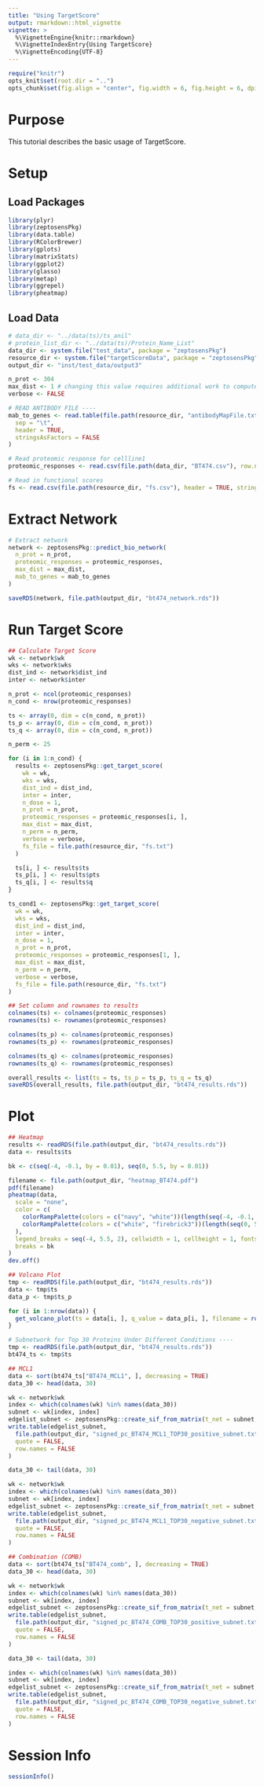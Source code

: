 ```yaml
---
title: "Using TargetScore"
output: rmarkdown::html_vignette
vignette: >
  %\VignetteEngine{knitr::rmarkdown}
  %\VignetteIndexEntry{Using TargetScore}
  %\VignetteEncoding{UTF-8}
---
```


```r
require("knitr")
opts_knit$set(root.dir = "..")
opts_chunk$set(fig.align = "center", fig.width = 6, fig.height = 6, dpi = 300)
```

# Purpose 

This tutorial describes the basic usage of TargetScore. 

# Setup 
## Load Packages 

```r
library(plyr)
library(zeptosensPkg)
library(data.table)
library(RColorBrewer)
library(gplots)
library(matrixStats)
library(ggplot2)
library(glasso)
library(metap)
library(ggrepel)
library(pheatmap)
```

## Load Data 

```r
# data_dir <- "../data(ts)/ts_anil"
# protein_list_dir <- "../data(ts)/Protein_Name_List"
data_dir <- system.file("test_data", package = "zeptosensPkg")
resource_dir <- system.file("targetScoreData", package = "zeptosensPkg")
output_dir <- "inst/test_data/output3"

n_prot <- 304
max_dist <- 1 # changing this value requires additional work to compute product(wk). This is not a priority
verbose <- FALSE

# READ ANTIBODY FILE ----
mab_to_genes <- read.table(file.path(resource_dir, "antibodyMapFile.txt"),
  sep = "\t",
  header = TRUE,
  stringsAsFactors = FALSE
)

# Read proteomic response for cellline1
proteomic_responses <- read.csv(file.path(data_dir, "BT474.csv"), row.names = 1) # n_prot=304

# Read in functional scores
fs <- read.csv(file.path(resource_dir, "fs.csv"), header = TRUE, stringsAsFactors = FALSE)
```

# Extract Network 
```r
# Extract network
network <- zeptosensPkg::predict_bio_network(
  n_prot = n_prot,
  proteomic_responses = proteomic_responses,
  max_dist = max_dist,
  mab_to_genes = mab_to_genes
)

saveRDS(network, file.path(output_dir, "bt474_network.rds"))
```

# Run Target Score 
```r
## Calculate Target Score
wk <- network$wk
wks <- network$wks
dist_ind <- network$dist_ind
inter <- network$inter

n_prot <- ncol(proteomic_responses)
n_cond <- nrow(proteomic_responses)

ts <- array(0, dim = c(n_cond, n_prot))
ts_p <- array(0, dim = c(n_cond, n_prot))
ts_q <- array(0, dim = c(n_cond, n_prot))

n_perm <- 25

for (i in 1:n_cond) {
  results <- zeptosensPkg::get_target_score(
    wk = wk,
    wks = wks,
    dist_ind = dist_ind,
    inter = inter,
    n_dose = 1,
    n_prot = n_prot,
    proteomic_responses = proteomic_responses[i, ],
    max_dist = max_dist,
    n_perm = n_perm,
    verbose = verbose,
    fs_file = file.path(resource_dir, "fs.txt")
  )

  ts[i, ] <- results$ts
  ts_p[i, ] <- results$pts
  ts_q[i, ] <- results$q
}

ts_cond1 <- zeptosensPkg::get_target_score(
  wk = wk,
  wks = wks,
  dist_ind = dist_ind,
  inter = inter,
  n_dose = 1,
  n_prot = n_prot,
  proteomic_responses = proteomic_responses[1, ],
  max_dist = max_dist,
  n_perm = n_perm,
  verbose = verbose,
  fs_file = file.path(resource_dir, "fs.txt")
)

## Set column and rownames to results
colnames(ts) <- colnames(proteomic_responses)
rownames(ts) <- rownames(proteomic_responses)

colnames(ts_p) <- colnames(proteomic_responses)
rownames(ts_p) <- rownames(proteomic_responses)

colnames(ts_q) <- colnames(proteomic_responses)
rownames(ts_q) <- rownames(proteomic_responses)

overall_results <- list(ts = ts, ts_p = ts_p, ts_q = ts_q)
saveRDS(overall_results, file.path(output_dir, "bt474_results.rds"))
```

# Plot 
```r
## Heatmap
results <- readRDS(file.path(output_dir, "bt474_results.rds"))
data <- results$ts

bk <- c(seq(-4, -0.1, by = 0.01), seq(0, 5.5, by = 0.01))

filename <- file.path(output_dir, "heatmap_BT474.pdf")
pdf(filename)
pheatmap(data,
  scale = "none",
  color = c(
    colorRampPalette(colors = c("navy", "white"))(length(seq(-4, -0.1, by = 0.01))),
    colorRampPalette(colors = c("white", "firebrick3"))(length(seq(0, 5.5, by = 0.01)))
  ),
  legend_breaks = seq(-4, 5.5, 2), cellwidth = 1, cellheight = 1, fontsize = 1, fontsize_row = 1,
  breaks = bk
)
dev.off()

## Volcano Plot
tmp <- readRDS(file.path(output_dir, "bt474_results.rds"))
data <- tmp$ts
data_p <- tmp$ts_p

for (i in 1:nrow(data)) {
  get_volcano_plot(ts = data[i, ], q_value = data_p[i, ], filename = rownames(data)[i], path = output_dir)
}

# Subnetwork for Top 30 Proteins Under Different Conditions ----
tmp <- readRDS(file.path(output_dir, "bt474_results.rds"))
bt474_ts <- tmp$ts

## MCL1
data <- sort(bt474_ts["BT474_MCL1", ], decreasing = TRUE)
data_30 <- head(data, 30)

wk <- network$wk
index <- which(colnames(wk) %in% names(data_30))
subnet <- wk[index, index]
edgelist_subnet <- zeptosensPkg::create_sif_from_matrix(t_net = subnet, genelist = colnames(subnet))
write.table(edgelist_subnet,
  file.path(output_dir, "signed_pc_BT474_MCL1_TOP30_positive_subnet.txt"),
  quote = FALSE,
  row.names = FALSE
)

data_30 <- tail(data, 30)

wk <- network$wk
index <- which(colnames(wk) %in% names(data_30))
subnet <- wk[index, index]
edgelist_subnet <- zeptosensPkg::create_sif_from_matrix(t_net = subnet, genelist = colnames(subnet))
write.table(edgelist_subnet,
  file.path(output_dir, "signed_pc_BT474_MCL1_TOP30_negative_subnet.txt"),
  quote = FALSE,
  row.names = FALSE
)

## Combination (COMB)
data <- sort(bt474_ts["BT474_comb", ], decreasing = TRUE)
data_30 <- head(data, 30)

wk <- network$wk
index <- which(colnames(wk) %in% names(data_30))
subnet <- wk[index, index]
edgelist_subnet <- zeptosensPkg::create_sif_from_matrix(t_net = subnet, genelist = colnames(subnet))
write.table(edgelist_subnet,
  file.path(output_dir, "signed_pc_BT474_COMB_TOP30_positive_subnet.txt"),
  quote = FALSE,
  row.names = FALSE
)

data_30 <- tail(data, 30)

index <- which(colnames(wk) %in% names(data_30))
subnet <- wk[index, index]
edgelist_subnet <- zeptosensPkg::create_sif_from_matrix(t_net = subnet, genelist = colnames(subnet))
write.table(edgelist_subnet,
  file.path(output_dir, "signed_pc_BT474_COMB_TOP30_negative_subnet.txt"),
  quote = FALSE,
  row.names = FALSE
)
```

# Session Info
```r
sessionInfo()
```








